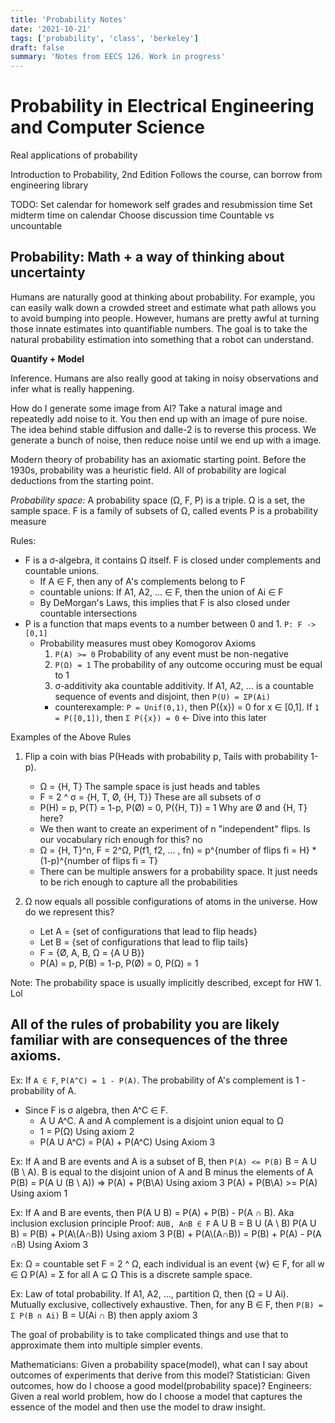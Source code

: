 ```yaml
---
title: 'Probability Notes'
date: '2021-10-21'
tags: ['probability', 'class', 'berkeley']
draft: false
summary: 'Notes from EECS 126. Work in progress'
---
```


# Probability in Electrical Engineering and Computer Science

Real applications of probability

Introduction to Probability, 2nd Edition
Follows the course, can borrow from engineering library

TODO:
Set calendar for homework self grades and resubmission time
Set midterm time on calendar
Choose discussion time
Countable vs uncountable

## Probability: Math + a way of thinking about uncertainty

Humans are naturally good at thinking about probability. For example, you can easily walk down a crowded street and estimate what path allows you to avoid bumping into people. However, humans are pretty awful at turning those innate estimates into quantifiable numbers. The goal is to take the natural probability estimation into something that a robot can understand.

**Quantify + Model**

Inference. Humans are also really good at taking in noisy observations and infer what is really happening.

How do I generate some image from AI? Take a natural image and repeatedly add noise to it. You then end up with an image of pure noise. The idea behind stable diffusion and dalle-2 is to reverse this process. We generate a bunch of noise, then reduce noise until we end up with a image.

Modern theory of probability has an axiomatic starting point. Before the 1930s, probability was a heuristic field.
All of probability are logical deductions from the starting point.

_Probability space:_ A probability space (Ω, F, P) is a triple.
Ω is a set, the sample space.
F is a family of subsets of Ω, called events
P is a probability measure

Rules:

- F is a σ-algebra, it contains Ω itself. F is closed under complements and countable unions.
  - If A ∈ F, then any of A's complements belong to F
  - countable unions: If A1, A2, ... ∈ F, then the union of Ai ∈ F
  - By DeMorgan's Laws, this implies that F is also closed under countable intersections
- P is a function that maps events to a number between 0 and 1. `P: F -> [0,1]`
  - Probability measures must obey Komogorov Axioms
    1. `P(A) >= 0` Probability of any event must be non-negative
    2. `P(Ω) = 1` The probability of any outcome occuring must be equal to 1
    3. σ-additivity aka countable additivity. If A1, A2, ... is a countable sequence of events and disjoint, then `P(U) = ΣP(Ai)`
    - counterexample: `P = Unif(0,1)`, then P({x}) = 0 for x ∈ [0,1]. If `1 = P([0,1])`, then `Σ P({x}) = 0` <- Dive into this later

Examples of the Above Rules

1. Flip a coin with bias P(Heads with probability p, Tails with probability 1-p).

   - Ω = {H, T} The sample space is just heads and tables
   - F = 2 ^ σ = {H, T, Ø, {H, T}} These are all subsets of σ
   - P(H) = p, P(T) = 1-p, P(Ø) = 0, P({H, T}) = 1 Why are Ø and {H, T} here?
   - We then want to create an experiment of n "independent" flips. Is our vocabulary rich enough for this? no
   - Ω = {H, T}^n, F = 2^Ω, P(f1, f2, ... , fn) = p^{number of flips fi = H} \* (1-p)^{number of flips fi = T}
   - There can be multiple answers for a probability space. It just needs to be rich enough to capture all the probabilities

2. Ω now equals all possible configurations of atoms in the universe. How do we represent this?
   - Let A = {set of configurations that lead to flip heads}
   - Let B = {set of configurations that lead to flip tails}
   - F = {Ø, A, B, Ω = {A U B}}
   - P(A) = p, P(B) = 1-p, P(Ø) = 0, P(Ω) = 1

Note: The probability space is usually implicitly described, except for HW 1.
Lol

## All of the rules of probability you are likely familiar with are consequences of the three axioms.

Ex: If `A ∈ F`, `P(A^C) = 1 - P(A)`. The probability of A's complement is 1 - probability of A.

- Since F is σ algebra, then A^C ∈ F.
  - A U A^C. A and A complement is a disjoint union equal to Ω
  - 1 = P(Ω) Using axiom 2
  - P(A U A^C) = P(A) + P(A^C) Using Axiom 3

Ex: If A and B are events and A is a subset of B, then `P(A) <= P(B)`
B = A U (B \ A). B is equal to the disjoint union of A and B minus the elements of A
P(B) = P(A U (B \ A)) => P(A) + P(B\A) Using axiom 3
P(A) + P(B\A) >= P(A) Using axiom 1

Ex: If A and B are events, then P(A U B) = P(A) + P(B) - P(A ∩ B). Aka inclusion exclusion principle
Proof: `AUB, A∩B ∈ F`
A U B = B U (A \ B)
P(A U B) = P(B) + P(A\\(A∩B)) Using axiom 3
P(B) + P(A\\(A∩B)) = P(B) + P(A) - P(A ∩B) Using Axiom 3

Ex: Ω = countable set
F = 2 ^ Ω, each individual is an event {w} ∈ F, for all w ∈ Ω
P(A) = Σ for all A ⊆ Ω
This is a discrete sample space.

Ex: Law of total probability. If A1, A2, ..., partition Ω, then (Ω = U Ai). Mutually exclusive, collectively exhaustive.
Then, for any B ∈ F, then `P(B) = Σ P(B ∩ Ai)`
B = U(Ai ∩ B) then apply axiom 3

The goal of probability is to take complicated things and use that to approximate them into multiple simpler events.

Mathematicians: Given a probability space(model), what can I say about outcomes of experiments that derive from this model?
Statistician: Given outcomes, how do I choose a good model(probability space)?
Engineers: Given a real world problem, how do I choose a model that captures the essence of the model and then use the model to draw insight.
